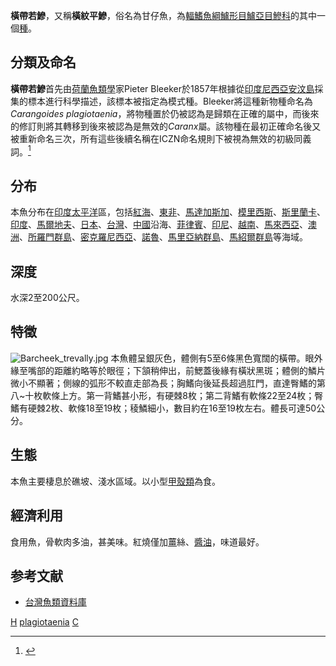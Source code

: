 {{Speciesbox 
| genus = Carangoides
| species = plagiotaenia
| image = Barcheek trevally fiji.jpg
| status = LC
| status_system = iucn3.1
| authority =  [[Bleeker|Bleeker]], 1857
| range_map = Carangoides plagiotaenia distribution.png
| range_map_width = 240px
| range_map_caption = Approximate range of the barcheek trevally
| synonyms = *''Caranx plagiotaenia''<br /><small>Bleeker, 1857</small>
*''Caranx vomerinus''<br /><small>Playfair, 1867</small>
*''Caranx brevicarinatus''<br /><small>Klunzinger, 1871</small>
*''Caranx compressus''<br /><small>Day, 1871</small>
}}
'''橫帶若鰺'''，又稱'''橫紋平鰺'''，俗名為甘仔魚，為[[輻鰭魚綱|輻鰭魚綱]][[鱸形目|鱸形目]][[鱸亞目|鱸亞目]][[鰺科|鰺科]]的其中一個[[種|種]]。

==分類及命名==
'''橫帶若鰺'''首先由[[荷蘭|荷蘭]][[魚類學|魚類學]]家Pieter Bleeker於1857年根據從[[印度尼西亞|印度尼西亞]][[安汶島|安汶島]]採集的標本進行科學描述，該標本被指定為模式種。Bleeker將這種新物種命名為''Carangoides plagiotaenia''，將物種置於仍被認為是歸類在正確的屬中，而後來的修訂則將其轉移到後來被認為是無效的''Caranx''屬。該物種在最初正確命名後又被重新命名三次，所有這些後續名稱在ICZN命名規則下被視為無效的初級同義詞。<ref name = "Zoocat" >{{cite book | last = Hosese | first = D.F. |author2=Bray, D.J. |author3=Paxton, J.R. |author4=Alen, G.R. | title = Zoological Catalogue of Australia Vol. 35 (2) Fishes | publisher = CSIRO | date = 2007 | location = Sydney | pages = 1150 | isbn =978-0-643-09334-8 }}</ref>

==分布==
本魚分布在[[印度|印度]][[太平洋|太平洋]]區，包括[[紅海|紅海]]、[[東非|東非]]、[[馬達加斯加|馬達加斯加]]、[[模里西斯|模里西斯]]、[[斯里蘭卡|斯里蘭卡]]、[[印度|印度]]、[[馬爾地夫|馬爾地夫]]、[[日本|日本]]、[[台灣|台灣]]、[[中國|中國]]沿海、[[菲律賓|菲律賓]]、[[印尼|印尼]]、[[越南|越南]]、[[馬來西亞|馬來西亞]]、[[澳洲|澳洲]]、[[所羅門群島|所羅門群島]]、[[密克羅尼西亞|密克羅尼西亞]]、[[諾魯|諾魯]]、[[馬里亞納群島|馬里亞納群島]]、[[馬紹爾群島|馬紹爾群島]]等海域。

==深度==
水深2至200公尺。

==特徵==
[[File:Barcheek_trevally.jpg|thumb]]
本魚體呈銀灰色，體側有5至6條黑色寬闊的橫帶。眼外緣至嘴部的距離約略等於眼徑；下頷稍伸出，前鰓蓋後緣有橫狀黑斑；體側的鱗片微小不顯著；側線的弧形不較直走部為長；胸鰭向後延長超過肛門，直達臀鰭的第八~十枚軟條上方。第一背鰭甚小形，有硬棘8枚；第二背鰭有軟條22至24枚；臀鰭有硬棘2枚、軟條18至19枚；稜鱗細小，數目約在16至19枚左右。體長可達50公分。

==生態==
本魚主要棲息於礁坡、淺水區域。以小型[[甲殼類|甲殼類]]為食。

==經濟利用==
食用魚，骨軟肉多油，甚美味。紅燒僅加[[薑|薑]]絲、[[醬油|醬油]]，味道最好。

==参考文献==
*[http://fishdb.sinica.edu.tw/ 台灣魚類資料庫] {{Wayback|url=http://fishdb.sinica.edu.tw/ |date=20080410000437 }}
{{Taxonbar|from=Q1992800}}

[[Category:食用鱼|H]]
[[Category:若鰺屬|plagiotaenia]]
[[Category:1857年描述的魚類|C]]